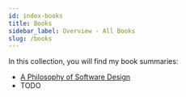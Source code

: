 ```yaml
---
id: index-books
title: Books
sidebar_label: Overview - All Books
slug: /books
---
```


In this collection, you will find my book summaries:

* [A Philosophy of Software Design](https://www.coursera.org)
* TODO
